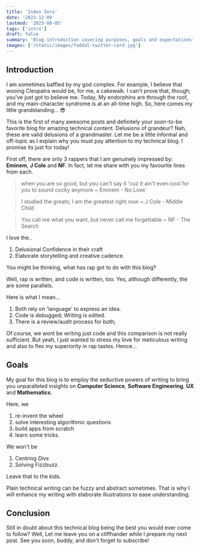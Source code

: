 ```yaml
---
title: 'Index Zero'
date: '2023-12-09'
lastmod: '2023-08-05'
tags: ['intro']
draft: false
summary: 'Blog introduction covering purposes, goals and expectations'
images: ['/static/images/faddal-twitter-card.jpg']
---
```


## Introduction

I am sometimes baffled by my god complex. For example, I believe that wooing Cleopatra would be, for me, a cakewalk. I can't prove that, though; you've just got to believe me. Today, My endorphins are through the roof, and my main-character syndrome is at an all-time high. So, here comes my little grandstanding... 😎

This is the first of many awesome posts and definitely your soon-to-be favorite blog for amazing technical content. Delusions of grandeur? Nah, these are valid delusions of a grandmaster. Let me be a little informal and off-topic as I explain why you must pay attention to my technical blog. I promise its just for today!

First off, there are only 3 rappers that I am genuinely impressed by: **Eminem**, **J Cole** and **NF**. In fact, let me share with you my favourite lines from each.


> when you are so good, but you can't say it 'cuz it ain't even cool for you to sound cocky anymore ~ Eminem - No Love`


> I studied the greats; I am the greatest right now ~ J Cole - Middle Child


> You call me what you want, but never call me forgettable ~ NF - The Search


I love the.. 
1. Delusional Confidence in their craft
2. Elaborate storytelling and creative cadence.


You might be thinking, what has rap got to do with this blog? 

Well, rap is written, and code is written, too. Yes, although differently, the are some parallels.

Here is what I mean…

1. Both rely on 'language' to express an idea.
2. Code is debugged; Writing is edited.
3. There is a review/audit process for both;

Of course, we wont be writing just code and this comparison is not really sufficient. But yeah, I just wanted to stress my love for meticulous writing and also to flex my superiority in rap tastes. Hence...

## Goals
My goal for this blog is to employ the seductive powers of writing to bring you unparalleled insights on **Computer Science**, **Software Engineering**, **UX** and **Mathematics**.

Here, we 
1. re-invent the wheel
2. solve interesting algorithmic questions
3. build apps from scratch
4. learn some tricks. 

We won't be 
1. Centring *Divs*
2. Solving Fizzbuzz. 

Leave that to the kids. 

Plain technical writing can be fuzzy and abstract sometimes. That is why I will enhance my writing with elaborate illustrations to ease understanding.


## Conclusion
Still in doubt about this technical blog being the best you would ever come to follow? Well, Let me leave you on a cliffhander while I prepare my next post. See you soon, buddy, and don't forget to subscribe!
